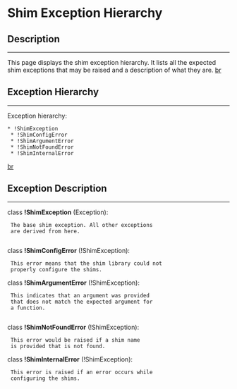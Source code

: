 = Shim Exception Hierarchy =

== Description ==
----
This page displays the shim exception hierarchy. It lists all the expected shim exceptions that may be raised and a description of what they are.
[[br]]

== Exception Hierarchy ==
----
Exception hierarchy:
 * !ShimException
  * !ShimConfigError
  * !ShimArgumentError
  * !ShimNotFoundError
  * !ShimInternalError
[[br]]

== Exception Description ==
----
class '''!ShimException''' (Exception): 
  The base shim exception. All other exceptions
  are derived from here.
  

class '''!ShimConfigError''' (!ShimException):
  This error means that the shim library could not
  properly configure the shims.


class '''!ShimArgumentError''' (!ShimException):
  This indicates that an argument was provided
  that does not match the expected argument for
  a function.
  

class '''!ShimNotFoundError''' (!ShimException):
  This error would be raised if a shim name
  is provided that is not found.


class '''!ShimInternalError''' (!ShimException):
  This error is raised if an error occurs while
  configuring the shims.
